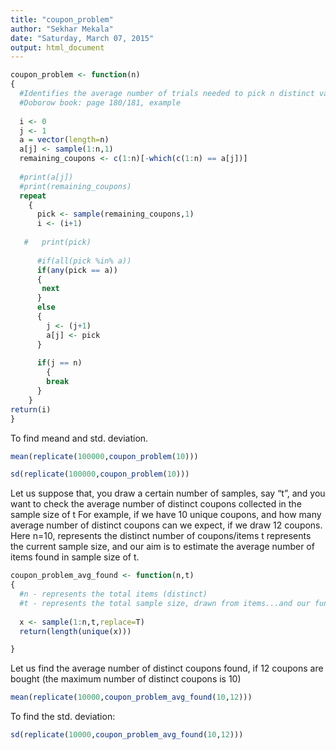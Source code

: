 ```yaml
---
title: "coupon_problem"
author: "Sekhar Mekala"
date: "Saturday, March 07, 2015"
output: html_document
---
```


```r

coupon_problem <- function(n)
{
  #Identifies the average number of trials needed to pick n distinct values from a collection of n distinct items, with replacement
  #Doborow book: page 180/181, example
  
  i <- 0
  j <- 1
  a = vector(length=n)
  a[j] <- sample(1:n,1)
  remaining_coupons <- c(1:n)[-which(c(1:n) == a[j])]
  
  #print(a[j])
  #print(remaining_coupons)
  repeat
    {
      pick <- sample(remaining_coupons,1)
      i <- (i+1)
      
   #   print(pick) 
      
      #if(all(pick %in% a)) 
      if(any(pick == a)) 
      {
       next
      }
      else
      {
        j <- (j+1)
        a[j] <- pick
      }
      
      if(j == n) 
        {
        break
      }
    }
return(i)
}
```

To find meand and std. deviation.

```r
mean(replicate(100000,coupon_problem(10)))

sd(replicate(100000,coupon_problem(10)))
```


Let us suppose that, you draw a certain number of samples, say "t", and you want to check the average number of distinct coupons collected in the sample size of t
For example, if we have 10 unique coupons, and how many average number of distinct coupons can we expect, if we draw 12 coupons. Here n=10, represents the distinct number of coupons/items
t represents the current sample size, and our aim is to estimate the average number of items found in sample size of t.

```r
coupon_problem_avg_found <- function(n,t)
{
  #n - represents the total items (distinct)
  #t - represents the total sample size, drawn from items...and our function returns the number of distinct items found in t
  
  x <- sample(1:n,t,replace=T)
  return(length(unique(x)))

}
```

Let us find the average number of distinct coupons found, if 12 coupons are bought (the maximum number of distinct coupons is 10)
```r
mean(replicate(10000,coupon_problem_avg_found(10,12)))
```

To find the std. deviation:

```r
sd(replicate(10000,coupon_problem_avg_found(10,12)))
```